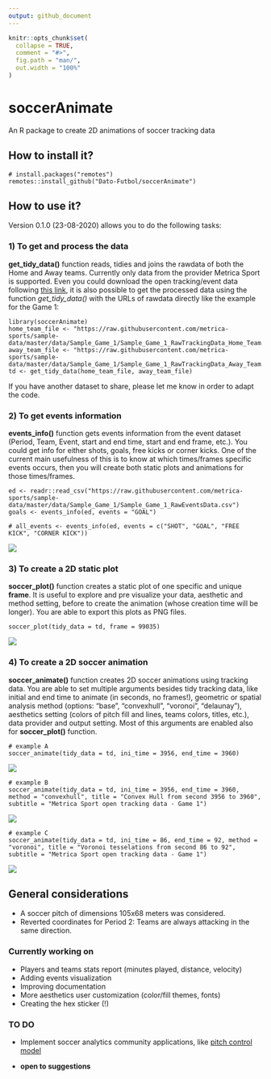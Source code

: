 ```yaml
---
output: github_document
---
```



```r
knitr::opts_chunk$set(
  collapse = TRUE,
  comment = "#>",
  fig.path = "man/",
  out.width = "100%"
)
```

# soccerAnimate
An R package to create 2D animations of soccer tracking data

## How to install it?
```
# install.packages("remotes")
remotes::install_github("Dato-Futbol/soccerAnimate")
```

## How to use it?

Version 0.1.0 (23-08-2020) allows you to do the following tasks:

### 1) To get and process the data
**get_tidy_data()** function reads, tidies and joins the rawdata of both the Home and Away teams.
Currently only data from the provider Metrica Sport is supported. Even you could download the open tracking/event data following [this link](https://github.com/metrica-sports/sample-data), it is also possible to get the processed data using the function *get_tidy_data()* with the URLs of rawdata directly like the example for the Game 1:

```
library(soccerAnimate)
home_team_file <- "https://raw.githubusercontent.com/metrica-sports/sample-data/master/data/Sample_Game_1/Sample_Game_1_RawTrackingData_Home_Team.csv"
away_team_file <- "https://raw.githubusercontent.com/metrica-sports/sample-data/master/data/Sample_Game_1/Sample_Game_1_RawTrackingData_Away_Team.csv"
td <- get_tidy_data(home_team_file, away_team_file)
```
If you have another dataset to share, please let me know in order to adapt the code.

### 2) To get events information
**events_info()** function gets events information from the event dataset (Period, Team, Event, start and end time, start and end frame, etc.). You could get info for either shots, goals, free kicks or corner kicks. One of the current main usefulness of this is to know at which times/frames specific events occurs, then you will create both static plots and animations for those times/frames.

```
ed <- readr::read_csv("https://raw.githubusercontent.com/metrica-sports/sample-data/master/data/Sample_Game_1/Sample_Game_1_RawEventsData.csv")
goals <- events_info(ed, events = "GOAL")

# all_events <- events_info(ed, events = c("SHOT", "GOAL", "FREE KICK", "CORNER KICK"))
```

![](man/goals_info.png)

### 3) To create a 2D static plot
**soccer_plot()** function creates a static plot of one specific and unique **frame**. It is useful to explore and pre visualize your data, aesthetic and method setting, before to create the animation (whose creation time will be longer). You are able to export this plots as PNG files.
```
soccer_plot(tidy_data = td, frame = 99035)
```

![](man/plot.png)

### 4) To create a 2D soccer animation
**soccer_animate()** function creates 2D soccer animations using tracking data. You are able to set multiple arguments besides tidy tracking data, like initial and end time to animate (in seconds, no frames!), geometric or spatial analysis method (options: "base", "convexhull", "voronoi", "delaunay"), aesthetics setting (colors of pitch fill and lines, teams colors, titles, etc.), data provider and output setting. Most of this arguments are enabled also for **soccer_plot()** function.

```
# example A
soccer_animate(tidy_data = td, ini_time = 3956, end_time = 3960)
```
![](man/example_A.gif)

```
# example B
soccer_animate(tidy_data = td, ini_time = 3956, end_time = 3960, method = "convexhull", title = "Convex Hull from second 3956 to 3960", subtitle = "Metrica Sport open tracking data - Game 1")
```

![](man/example_B.gif)

```
# example C
soccer_animate(tidy_data = td, ini_time = 86, end_time = 92, method = "voronoi", title = "Voronoi tesselations from second 86 to 92", subtitle = "Metrica Sport open tracking data - Game 1")
```

![](man/example_C.gif)

## General considerations

* A soccer pitch of dimensions 105x68 meters was considered.
* Reverted coordinates for Period 2: Teams are always attacking in the same direction.

### Currently working on

* Players and teams stats report (minutes played, distance, velocity)
* Adding events visualization
* Improving documentation
* More aesthetics user customization (color/fill themes, fonts)
* Creating the hex sticker (!)

### TO DO

* Implement soccer analytics community applications, like [pitch control model](https://github.com/Friends-of-Tracking-Data-FoTD/LaurieOnTracking/blob/master/Metrica_PitchControl.py)

* **open to suggestions**
